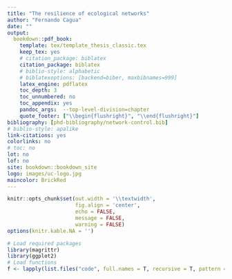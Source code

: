 ```yaml
--- 
title: "The resilience of ecological networks"
author: "Fernando Cagua"
date: ""
output:
  bookdown::pdf_book:
    template: tex/template_thesis_classic.tex
    keep_tex: yes
    # citation_package: biblatex
    citation_package: biblatex
    # biblio-style: alphabetic
    # biblatexoptions: [backend=biber, maxbibnames=999]
    latex_engine: pdflatex
    toc_depth: 3
    toc_unnumbered: no
    toc_appendix: yes
    pandoc_args:  --top-level-division=chapter
    quote_footer: ["\\begin{flushright}", "\\end{flushright}"]
bibliography: [phd-bibliography/network-control.bib]
# biblio-style: apalike
link-citations: yes
colorlinks: no  
# toc: no
lot: no
lof: no
site: bookdown::bookdown_site
logo: images/uc-logo.jpg
maincolor: BrickRed
---
```


```r
knitr::opts_chunk$set(out.width = '\\textwidth', 
                      fig.align = 'center',
                      echo = FALSE,
                      message = FALSE, 
                      warning = FALSE)
options(knitr.kable.NA = '')

# Load required packages
library(magrittr)
library(ggplot2)
# Load functions
f <- lapply(list.files("code", full.names = T, recursive = T, pattern = ".+\\.R"), source)

```


